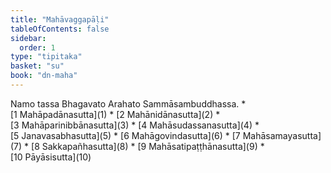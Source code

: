 ```yaml
---
title: "Mahāvaggapāḷi"
tableOfContents: false
sidebar:
  order: 1
type: "tipitaka"
basket: "su"
book: "dn-maha"
---
```


<Paragraph number="1" type="center" book="dn-maha">
Namo tassa Bhagavato Arahato Sammāsambuddhassa.

</Paragraph>

<TableOfContents book="dn-maha">
* [1 Mahāpadānasutta](1)
* [2 Mahānidānasutta](2)
* [3 Mahāparinibbānasutta](3)
* [4 Mahāsudassanasutta](4)
* [5 Janavasabhasutta](5)
* [6 Mahāgovindasutta](6)
* [7 Mahāsamayasutta](7)
* [8 Sakkapañhasutta](8)
* [9 Mahāsatipaṭṭhānasutta](9)
* [10 Pāyāsisutta](10)
</TableOfContents>

